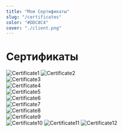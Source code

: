 ```yaml
---
title: "Мои Сертификаты"
slug: "/certificates"
color: "#DDC8C4"
cover: "./client.png"
---
```

# Сертификаты

![Certificate1](../../../files/1.jpg)
![Certificate2](../../../files/2.jpg)   
![Certificate3](../../../files/3.jpg)   
![Certificate4](../../../files/4.jpg)   
![Certificate5](../../../files/5.jpg)   
![Certificate6](../../../files/6.jpg)   
![Certificate7](../../../files/7.jpeg)   
![Certificate8](../../../files/8.jpeg)   
![Certificate9](../../../files/9.jpeg)   
![Certificate10](../../../files/10.jpeg) 
![Certificate11](../../../files/11.jpeg) 
![Certificate12](../../../files/12.jpeg) 
